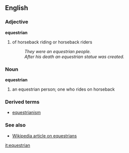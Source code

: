 ==English==

===Adjective===
'''equestrian'''
#of horseback riding or horseback riders
#:''They were an equestrian people.''
#:''After his death an equestrian statue was created.''

===Noun===
'''equestrian'''
#an equestrian person; one who rides on horseback

===Derived terms===
*[[equestrianism]]

===See also===
*[[w:Equestrian|Wikipedia article on equestrians]]

[[it:equestrian]]